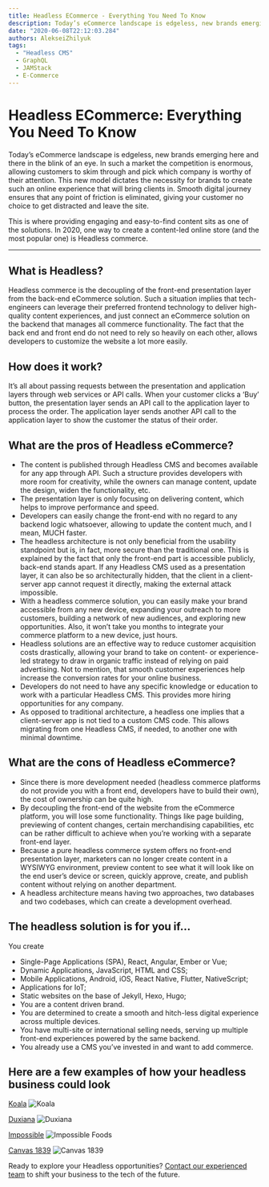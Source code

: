 ```yaml
---
title: Headless ECommerce - Everything You Need To Know
description: Today’s eCommerce landscape is edgeless, new brands emerging here and there in the blink of an eye. In such a market the competition is enormous, allowing customers to skim through and pick which company is worthy of their attention. This new model dictates the necessity for brands to create such an online experience that will bring clients in. Smooth digital journey ensures that any point of friction is eliminated, giving your customer no choice to get distracted and leave the site.
date: "2020-06-08T22:12:03.284"
authors: AlekseiZhilyuk
tags:
  - "Headless CMS"
  - GraphQL
  - JAMStack
  - E-Commerce
---
```


# Headless ECommerce: Everything You Need To Know

Today’s eCommerce landscape is edgeless, new brands emerging here and there in the blink of an eye. In such a market the competition is enormous, allowing customers to skim through and pick which company is worthy of their attention. This new model dictates the necessity for brands to create such an online experience that will bring clients in. Smooth digital journey ensures that any point of friction is eliminated, giving your customer no choice to get distracted and leave the site.

This is where providing engaging and easy-to-find content sits as one of the solutions. In 2020, one way to create a content-led online store (and the most popular one) is Headless commerce.

---

## What is Headless?

Headless commerce is the decoupling of the front-end presentation layer from the back-end eCommerce solution. Such a situation implies that tech-engineers can leverage their preferred frontend technology to deliver high-quality content experiences, and just connect an eCommerce solution on the backend that manages all commerce functionality. The fact that the back end and front end do not need to rely so heavily on each other, allows developers to customize the website a lot more easily.

## How does it work?

It’s all about passing requests between the presentation and application layers through web services or API calls. When your customer clicks a ‘Buy’ button, the presentation layer sends an API call to the application layer to process the order. The application layer sends another API call to the application layer to show the customer the status of their order.

## What are the pros of Headless eCommerce?

- The content is published through Headless CMS and becomes available for any app through API. Such a structure provides developers with more room for creativity, while the owners can manage content, update the design, widen the functionality, etc.
- The presentation layer is only focusing on delivering content, which helps to improve performance and speed.
- Developers can easily change the front-end with no regard to any backend logic whatsoever, allowing to update the content much, and I mean, MUCH faster.
- The headless architecture is not only beneficial from the usability standpoint but is, in fact, more secure than the traditional one. This is explained by the fact that only the front-end part is accessible publicly, back-end stands apart. If any Headless CMS used as a presentation layer, it can also be so architecturally hidden, that the client in a client-server app cannot request it directly, making the external attack impossible.
- With a headless commerce solution, you can easily make your brand accessible from any new device, expanding your outreach to more customers, building a network of new audiences, and exploring new opportunities. Also, it won’t take you months to integrate your commerce platform to a new device, just hours.
- Headless solutions are an effective way to reduce customer acquisition costs drastically, allowing your brand to take on content- or experience-led strategy to draw in organic traffic instead of relying on paid advertising. Not to mention, that smooth customer experiences help increase the conversion rates for your online business.
- Developers do not need to have any specific knowledge or education to work with a particular Headless CMS. This provides more hiring opportunities for any company.
- As opposed to traditional architecture, a headless one implies that a client-server app is not tied to a custom CMS code. This allows migrating from one Headless CMS, if needed, to another one with minimal downtime.

## What are the cons of Headless eCommerce?

- Since there is more development needed (headless commerce platforms do not provide you with a front end, developers have to build their own), the cost of ownership can be quite high.
- By decoupling the front-end of the website from the eCommerce platform, you will lose some functionality. Things like page building, previewing of content changes, certain merchandising capabilities, etc can be rather difficult to achieve when you’re working with a separate front-end layer.
- Because a pure headless commerce system offers no front-end presentation layer, marketers can no longer create content in a WYSIWYG environment, preview content to see what it will look like on the end user’s device or screen, quickly approve, create, and publish content without relying on another department.
- A headless architecture means having two approaches, two databases and two codebases, which can create a development overhead.

## The headless solution is for you if…

You create

- Single-Page Applications (SPA), React, Angular, Ember or Vue;
- Dynamic Applications, JavaScript, HTML and CSS;
- Mobile Applications, Android, iOS, React Native, Flutter, NativeScript;
- Applications for IoT;
- Static websites on the base of Jekyll, Hexo, Hugo;
- You are a content driven brand.
- You are determined to create a smooth and hitch-less digital experience across multiple devices.
- You have multi-site or international selling needs, serving up multiple front-end experiences powered by the same backend.
- You already use a CMS you’ve invested in and want to add commerce.

## Here are a few examples of how your headless business could look

[Koala](https://au.koala.com/)
![Koala](https://miro.medium.com/max/1400/0*q6hDIkJ9n99Ra8QR)

[Duxiana](https://www.duxiana.com/)
![Duxiana](https://miro.medium.com/max/1400/0*WJbmuC1CZphe-rWW)

[Impossible](https://impossiblefoods.com/)
![Impossible Foods](https://miro.medium.com/max/1400/0*Cd1UWMwL1NgYrU-F)

[Canvas 1839](https://www.canvasrelief.com/)
![Canvas 1839](https://miro.medium.com/max/1400/0*Jbzbr5U-oQnS5qlQ)

Ready to explore your Headless opportunities? [Contact our experienced team](https://focusreactive.com) to shift your business to the tech of the future.
